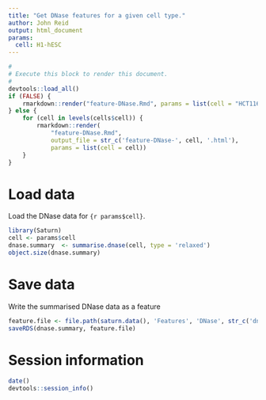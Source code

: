 ```yaml
---
title: "Get DNase features for a given cell type."
author: John Reid
output: html_document
params:
  cell: H1-hESC
---
```


```r
#
# Execute this block to render this document.
#
devtools::load_all()
if (FALSE) {
    rmarkdown::render("feature-DNase.Rmd", params = list(cell = "HCT116"))
} else {
    for (cell in levels(cells$cell)) {
        rmarkdown::render(
            "feature-DNase.Rmd",
            output_file = str_c('feature-DNase-', cell, '.html'),
            params = list(cell = cell))
    }
}
```

# Load data

Load the DNase data for `{r params$cell}`.
```r
library(Saturn)
cell <- params$cell
dnase.summary  <- summarise.dnase(cell, type = 'relaxed')
object.size(dnase.summary)
```

# Save data

Write the summarised DNase data as a feature
```r
feature.file <- file.path(saturn.data(), 'Features', 'DNase', str_c('dnase-summary-', cell, '.rds'))
saveRDS(dnase.summary, feature.file)
```

# Session information

```r
date()
devtools::session_info()
```

